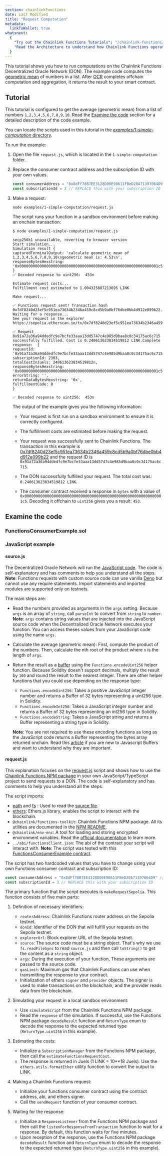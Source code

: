 ```yaml
---
section: chainlinkFunctions
date: Last Modified
title: "Request Computation"
metadata:
  linkToWallet: true
whatsnext:
  {
    "Try out the Chainlink Functions Tutorials": "/chainlink-functions/tutorials",
    "Read the Architecture to understand how Chainlink Functions operates": "/chainlink-functions/resources/architecture",
  }
---
```



This tutorial shows you how to run computations on the Chainlink Functions Decentralized Oracle Network (DON). The example code computes the [geometric mean](https://www.mathsisfun.com/numbers/geometric-mean.html) of numbers in a list. After [OCR](/chainlink-functions/resources/concepts) completes offchain computation and aggregation, it returns the result to your smart contract.

<ChainlinkFunctions section="prerequisites-guides" />

## Tutorial

This tutorial is configured to get the average (geometric mean) from a list of numbers `1,2,3,4,5,6,7,8,9,10`. Read the [Examine the code](#examine-the-code) section for a detailed description of the code example.

You can locate the scripts used in this tutorial in the [_examples/1-simple-computation_ directory](https://github.com/smartcontractkit/smart-contract-examples/tree/main/functions-examples/examples/1-simple-computation).

To run the example:

1. Open the file `request.js`, which is located in the `1-simple-computation` folder.
1. Replace the consumer contract address and the subscription ID with your own values.

   ```javascript
   const consumerAddress = "0x8dFf78B7EE3128D00E90611FBeD20A71397064D9" // REPLACE this with your Functions consumer address
   const subscriptionId = 3 // REPLACE this with your subscription ID
   ```

1. Make a request:

   ```shell
   node examples/1-simple-computation/request.js
   ```

   The script runs your function in a sandbox environment before making an onchain transaction:

   ```text
   $ node examples/1-simple-computation/request.js

   secp256k1 unavailable, reverting to browser version
   Start simulation...
   Simulation result {
   capturedTerminalOutput: 'calculate geometric mean of 1,2,3,4,5,6,7,8,9,10\ngeometric mean is: 4.53\n',
   responseBytesHexstring: '0x00000000000000000000000000000000000000000000000000000000000001c5'
   }
   ✅ Decoded response to uint256:  453n

   Estimate request costs...
   Fulfillment cost estimated to 1.004325887213695 LINK

   Make request...

   ✅ Functions request sent! Transaction hash 0x7df8240d23ef5c951ea73634b2346a459c8cd5b9a0bf76dbe0bb4d912e099b22. Waiting for a response...
   See your request in the explorer https://sepolia.etherscan.io/tx/0x7df8240d23ef5c951ea73634b2346a459c8cd5b9a0bf76dbe0bb4d912e099b22

   ✅ Request 0x91a72a36a94ddedfc9e7bcfe33aaa13dd5747c4e985d9baa8c0c34175ac6c715 successfully fulfilled. Cost is 0.240613623834519812 LINK.Complete response:  {
   requestId: '0x91a72a36a94ddedfc9e7bcfe33aaa13dd5747c4e985d9baa8c0c34175ac6c715',
   subscriptionId: 2303,
   totalCostInJuels: 240613623834519812n,
   responseBytesHexstring: '0x00000000000000000000000000000000000000000000000000000000000001c5',
   errorString: '',
   returnDataBytesHexstring: '0x',
   fulfillmentCode: 0
   }

   ✅ Decoded response to uint256:  453n
   ```

   The output of the example gives you the following information:

   - Your request is first run on a sandbox environment to ensure it is correctly configured.
   - The fulfillment costs are estimated before making the request.
   - Your request was successfully sent to Chainlink Functions. The transaction in this example is [0x7df8240d23ef5c951ea73634b2346a459c8cd5b9a0bf76dbe0bb4d912e099b22](https://sepolia.etherscan.io/tx/0x7df8240d23ef5c951ea73634b2346a459c8cd5b9a0bf76dbe0bb4d912e099b22) and the request ID is `0x91a72a36a94ddedfc9e7bcfe33aaa13dd5747c4e985d9baa8c0c34175ac6c715`.

   - The DON successfully fulfilled your request. The total cost was: `0.240613623834519812 LINK`.
   - The consumer contract received a response in `bytes` with a value of `0x00000000000000000000000000000000000000000000000000000000000001c5`. Decoding it offchain to `uint256` gives you a result: `453`.

## Examine the code

### FunctionsConsumerExample.sol

<ChainlinkFunctions section="functions-consumer" />

### JavaScript example

#### source.js

The Decentralized Oracle Network will run the [JavaScript code](https://github.com/smartcontractkit/smart-contract-examples/blob/main/functions-examples/examples/1-simple-computation/source.js). The code is self-explanatory and has comments to help you understand all the steps. **Note**: Functions requests with custom source code can use vanilla [Deno](https://deno.land/) but cannot use any require statements. Import statements and imported modules are supported only on testnets.

The main steps are:

- Read the numbers provided as arguments in the `args` setting. Because `args` is an array of `string`, call `parseInt` to convert from `string` to `number`. **Note**: `args` contains string values that are injected into the JavaScript source code when the Decentralized Oracle Network executes your function. You can access theses values from your JavaScript code using the name `args`.
- Calculate the average (geometric mean): First, compute the product of the numbers. Then, calculate the nth root of the product where `n` is the length of `args`.
- Return the result as a [buffer](https://nodejs.org/api/buffer.html#buffer) using the `Functions.encodeUint256` helper function. Because Solidity doesn't support decimals, multiply the result by `100` and round the result to the nearest integer. There are other helper functions that you could use depending on the response type:

  - `Functions.encodeUint256`: Takes a positive JavaScript integer number and returns a Buffer of 32 bytes representing a uint256 type in Solidity.
  - `Functions.encodeInt256`: Takes a JavaScript integer number and returns a Buffer of 32 bytes representing an int256 type in Solidity.
  - `Functions.encodeString`: Takes a JavaScript string and returns a Buffer representing a string type in Solidity.

  **Note**: You are not required to use these encoding functions as long as the JavaScript code returns a Buffer representing the bytes array returned onchain. Read this [article](https://www.freecodecamp.org/news/do-you-want-a-better-understanding-of-buffer-in-node-js-check-this-out-2e29de2968e8/) if you are new to Javascript Buffers and want to understand why they are important.

#### request.js

This explanation focuses on the [request.js](https://github.com/smartcontractkit/smart-contract-examples/blob/main/functions-examples/examples/1-simple-computation/request.js) script and shows how to use the [Chainlink Functions NPM package](https://github.com/smartcontractkit/functions-toolkit) in your own JavaScript/TypeScript project to send requests to a DON. The code is self-explanatory and has comments to help you understand all the steps.

The script imports:

- [path](https://nodejs.org/docs/latest/api/path.html) and [fs](https://nodejs.org/api/fs.html) : Used to read the [source file](https://github.com/smartcontractkit/smart-contract-examples/blob/main/functions-examples/examples/1-simple-computation/source.js).
- [ethers](https://docs.ethers.org/v5/): Ethers.js library, enables the script to interact with the blockchain.
- `@chainlink/functions-toolkit`: Chainlink Functions NPM package. All its utilities are documented in the [NPM README](https://github.com/smartcontractkit/functions-toolkit/blob/main/README.md).
- `@chainlink/env-enc`: A tool for loading and storing encrypted environment variables. Read the [official documentation](https://www.npmjs.com/package/@chainlink/env-enc) to learn more.
- `../abi/functionsClient.json`: The abi of the contract your script will interact with. **Note**: The script was tested with this [FunctionsConsumerExample contract](https://remix.ethereum.org/#url=https://docs.chain.link/samples/ChainlinkFunctions/FunctionsConsumerExample.sol).

The script has two hardcoded values that you have to change using your own Functions consumer contract and subscription ID:

```javascript
const consumerAddress = "0x8dFf78B7EE3128D00E90611FBeD20A71397064D9" // REPLACE this with your Functions consumer address
const subscriptionId = 3 // REPLACE this with your subscription ID
```

The primary function that the script executes is `makeRequestSepolia`. This function consists of five main parts:

1. Definition of necessary identifiers:

   - `routerAddress`: Chainlink Functions router address on the Sepolia testnet.
   - `donId`: Identifier of the DON that will fulfill your requests on the Sepolia testnet.
   - `explorerUrl`: Block explorer URL of the Sepolia testnet.
   - `source`: The source code must be a string object. That's why we use `fs.readFileSync` to read `source.js` and then call `toString()` to get the content as a `string` object.
   - `args`: During the execution of your function, These arguments are passed to the source code.
   - `gasLimit`: Maximum gas that Chainlink Functions can use when transmitting the response to your contract.
   - Initialization of ethers `signer` and `provider` objects. The signer is used to make transactions on the blockchain, and the provider reads data from the blockchain.

1. Simulating your request in a local sandbox environment:

   - Use `simulateScript` from the Chainlink Functions NPM package.
   - Read the `response` of the simulation. If successful, use the Functions NPM package `decodeResult` function and `ReturnType` enum to decode the response to the expected returned type (`ReturnType.uint256` in this example).

1. Estimating the costs:

   - Initialize a `SubscriptionManager` from the Functions NPM package, then call the `estimateFunctionsRequestCost`.
   - The response is returned in Juels (1 LINK = 10\*\*18 Juels). Use the `ethers.utils.formatEther` utility function to convert the output to LINK.

1. Making a Chainlink Functions request:

   - Initialize your functions consumer contract using the contract address, abi, and ethers signer.
   - Call the `sendRequest` function of your consumer contract.

1. Waiting for the response:

   - Initialize a `ResponseListener` from the Functions NPM package and then call the `listenForResponseFromTransaction` function to wait for a response. By default, this function waits for five minutes.
   - Upon reception of the response, use the Functions NPM package `decodeResult` function and `ReturnType` enum to decode the response to the expected returned type (`ReturnType.uint256` in this example).
